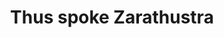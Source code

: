 ---
title: "Thus spoke Zarathustra"
bookCover: "/assets/book-covers/thus-spoke-zarathustra.jpg"
bookAuthor: "Friedrich Nietzsche"
rating: 5
done: false
tags: []
summary: false
detailedNotes: false
amazonLink: ""
amazonAffiliateLink: ""
---